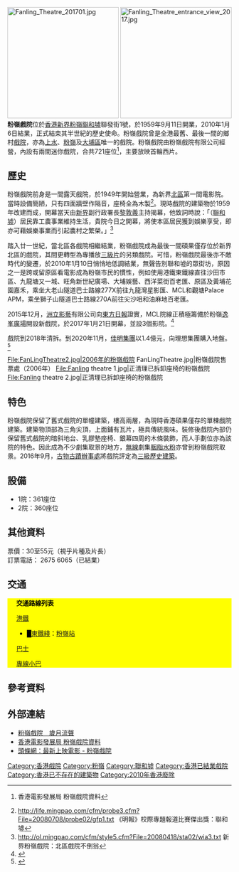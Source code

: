 [[File:Fanling_Theatre_201701.jpg|250px]]
[[File:Fanling_Theatre_entrance_view_2017.jpg|250px]]
'''粉嶺戲院'''位於[[香港|香港]][[新界|新界]][[粉嶺|粉嶺]][[聯和墟|聯和墟]]聯發街1號，於1959年9月11日開業，2010年1月6日結業，正式結束其半世紀的歷史使命。粉嶺戲院曾是全港最舊、最後一間的鄉村[[電影院|戲院]]，亦為[[上水|上水]]、[[粉嶺|粉嶺]]及[[大埔區|大埔區]]唯一的戲院。粉嶺戲院由粉嶺戲院有限公司經營，內設有兩間迷你戲院，合共721座位<ref>{{cite web |url=http://www.fdc.gov.hk/filmzone/tc/cinema_info/cinema_info_45.htm |title=存档副本 |accessdate=2008-10-07 |deadurl=yes |archiveurl=https://web.archive.org/web/20081102185011/http://www.fdc.gov.hk/filmzone/tc/cinema_info/cinema_info_45.htm |archivedate=2008-11-02 }} 香港電影發展局 粉嶺戲院資料</ref>，主要放映首輪西片。

== 歷史 ==
粉嶺戲院前身是一間露天戲院，於1949年開始營業，為新界[[北區_(香港)|北區]]第一間電影院。當時設備簡陋，只有四面牆壁作隔音，座椅全為木製<ref>http://life.mingpao.com/cfm/probe3.cfm?File=20080708/probe02/gfp1.txt {{Wayback|url=http://life.mingpao.com/cfm/probe3.cfm?File=20080708%2Fprobe02%2Fgfp1.txt |date=20100620110734 }} 《明報》校際專題報道比賽傑出獎：聯和墟</ref>。現時戲院的建築物於1959年改建而成，開幕當天由[[新界|新界]]副行政署長[[黎敦義|黎敦義]]主持揭幕，他致詞時說：「（[[聯和墟|聯和墟]]）居民靠工農事業維持生活，貴院今日之開幕，將使本區居民獲到娛樂享受，即亦可藉娛樂事業而引起農村之繁榮。」<ref>http://ol.mingpao.com/cfm/style5.cfm?File=20080418/sta02/wia3.txt 新界粉嶺戲院：北區戲院不倒翁</ref>

踏入廿一世紀，當北區各戲院相繼結業，粉嶺戲院成為最後一間碩果僅存位於新界北區的戲院，其間更轉型為專播放[[三級片|三級片]]的另類戲院。可惜，粉嶺戲院最後亦不敵時代的變遷，於2010年1月10日悄悄地低調結業，無聲告別聯和墟的眾街坊，原因之一是跨或留原區看電影成為粉嶺市民的慣性，例如使用港鐵東鐵線直往沙田市區、九龍塘又一城、旺角新世紀廣場、大埔娛藝、西洋菜街百老匯、原區及黃埔花園嘉禾，乘坐大老山隧道巴士路線277X前往九龍灣星影匯、MCL和觀塘Palace APM，乘坐獅子山隧道巴士路線270A前往尖沙咀和油麻地百老匯。

2015年12月，[[洲立影藝|洲立影藝]]有限公司向[[東方日報_(香港)|東方日報]]證實，MCL院線正積極籌備於粉嶺[[逸峯|逸峯廣場]]開設新戲院，於2017年1月21日開幕，並設3個影院。<ref>{{cite news|url=http://hk.on.cc/hk/bkn/cnt/news/20151228/bkn-20151228154518871-1228_00822_001.html|title=闊別6年戲院重臨北區　粉嶺MCL明秋開幕|date=2015年12月28日|newspaper=''[[東方日報_(香港)|東方日報 (香港)]]''|accessdate=2016年8月25日|archive-date=2016年12月18日|archive-url=https://web.archive.org/web/20161218234022/http://hk.on.cc/hk/bkn/cnt/news/20151228/bkn-20151228154518871-1228_00822_001.html|dead-url=no}}</ref>

戲院到2018年清拆。到2020年11月，[[佳明集團|佳明集團]]以1.4億元，向理想集團購入地盤。<ref>{{cite news |title=佳明1.4億購前粉嶺戲院地盤 |url=https://news.mingpao.com/pns/%E7%B6%93%E6%BF%9F/article/20201110/s00004/1604945191657/%E4%BD%B3%E6%98%8E1-4%E5%84%84%E8%B3%BC%E5%89%8D%E7%B2%89%E5%B6%BA%E6%88%B2%E9%99%A2%E5%9C%B0%E7%9B%A4 |accessdate=2021-04-25 |work=明報 |date=2020-11-10 |archive-date=2021-04-28 |archive-url=https://web.archive.org/web/20210428121513/https://news.mingpao.com/pns/%e7%b6%93%e6%bf%9f/article/20201110/s00004/1604945191657/%e4%bd%b3%e6%98%8e1-4%e5%84%84%e8%b3%bc%e5%89%8d%e7%b2%89%e5%b6%ba%e6%88%b2%e9%99%a2%e5%9c%b0%e7%9b%a4 |dead-url=no }}</ref>

<gallery>
File:FanLingTheatre2.jpg|2006年的粉嶺戲院
FanLingTheatre.jpg|粉嶺戲院售票處（2006年）
File:Fanling theatre 1.jpg|正清理已拆卸座椅的粉嶺戲院
File:Fanling theatre 2.jpg|正清理已拆卸座椅的粉嶺戲院
</gallery>

== 特色 ==
粉嶺戲院保留了舊式戲院的單幢建築，樓高兩層，為現時香港碩果僅存的單棟戲院建築。建築物頂部為三角尖頂，上面鋪有瓦片，極具傳統風味。裝修後戲院內部仍保留舊式戲院的暗斜地台、乳膠墊座椅、銀幕四周的木條裝飾，而人手劃位亦為該院的特色。因此成為不少劇集取景的地方，[[無線|無線]]劇集[[胭脂水粉|胭脂水粉]]亦曾到粉嶺戲院取景。2016年9月，[[古物古蹟辦事處|古物古蹟辦事處]]將戲院評定為[[三級歷史建築|三級歷史建築]]。

== 設備 ==
*1院：361座位
*2院：360座位

== 其他資料 ==
票價：30至55元（視乎片種及片長）<br />
訂票電話： 2675 6065（已結業）

== 交通 ==
<div class="NavFrame collapsed" style="color: black; background-color: yellow; margin: 0 auto; padding: 0 10px; text-align: left;"><div class="NavHead" style="background-color: yellow; margin: 0 auto; padding: 0 10px; font-weight:normal;">'''交通路線列表'''</div><div class="NavContent" style="background-color: yellow; margin: 0 auto; padding: 0 10px;">
;[[港鐵|港鐵]]
*<font color="{{東鐵綫色彩}}">█</font>[[東鐵綫|東鐵綫]]：[[粉嶺站|粉嶺站]]
;[[香港巴士|巴士]]
{{九龍新界巴士簡單列表|70K|78K|79K|277X|278K|278P|279X}}{{大嶼山巴士簡單列表|A43|N42A}}{{過海隧道巴士簡單列表|373|673}}
;[[香港小巴|專線小巴]]
{{新界專線小巴簡單列表|52A|54A|56A|501A|501K}}
</div></div>

==參考資料==
<div class="references-small">
<references />
</div>

== 外部連結 ==
*[http://talkcinema.wordpress.com/2006/08/31/%E7%B2%89%E5%B6%BA%E6%88%B2%E9%99%A2%E3%80%80%E6%AD%B2%E6%9C%88%E6%B5%81%E8%81%B2/ 粉嶺戲院　歲月流聲] {{Wayback|url=http://talkcinema.wordpress.com/2006/08/31/%E7%B2%89%E5%B6%BA%E6%88%B2%E9%99%A2%E3%80%80%E6%AD%B2%E6%9C%88%E6%B5%81%E8%81%B2/ |date=20140314083222 }}
*[https://web.archive.org/web/20081102185011/http://www.fdc.gov.hk/filmzone/tc/cinema_info/cinema_info_45.htm 香港電影發展局 粉嶺戲院資料]
*[http://www.hkheadline.com/ent/ent_cinema.asp?d=3#c_52 頭條網：最新上映電影 - 粉嶺戲院] {{Wayback|url=http://www.hkheadline.com/ent/ent_cinema.asp?d=3#c_52 |date=20121104180511 }}

{{香港三級歷史建築}}
[[Category:香港戲院|Category:香港戲院]]
[[Category:粉嶺|Category:粉嶺]]
[[Category:聯和墟|Category:聯和墟]]
[[Category:香港已結業戲院|Category:香港已結業戲院]]
[[Category:香港已不存在的建築物|Category:香港已不存在的建築物]]
[[Category:2010年香港廢除|Category:2010年香港廢除]]
